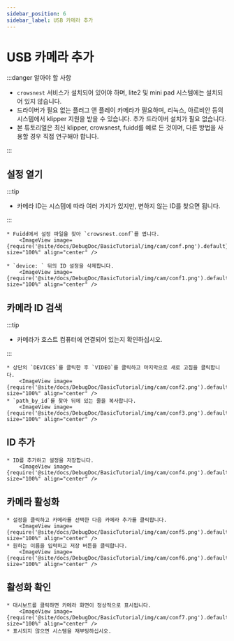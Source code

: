 ```yaml
---
sidebar_position: 6
sidebar_label: USB 카메라 추가
---
```




# USB 카메라 추가


:::danger 알아야 할 사항

* `crowsnest` 서비스가 설치되어 있어야 하며, lite2 및 mini pad 시스템에는 설치되어 있지 않습니다.
* 드라이버가 필요 없는 플러그 앤 플레이 카메라가 필요하며, 리눅스, 아르비안 등의 시스템에서 klipper 지원을 받을 수 있습니다. 추가 드라이버 설치가 필요 없습니다.
* 본 튜토리얼은 최신 klipper, crowsnest, fuidd를 예로 든 것이며, 다른 방법을 사용할 경우 직접 연구해야 합니다.

:::

## 설정 열기

:::tip

* 카메라 ID는 시스템에 따라 여러 가지가 있지만, 변하지 않는 ID를 찾으면 됩니다.

:::

    * Fuidd에서 설정 파일을 찾아 `crowsnest.conf`를 엽니다.
        <ImageView image={require('@site/docs/DebugDoc/BasicTutorial/img/cam/conf.png').default} size="100%" align="center" />

    * `device: ` 뒤의 ID 설정을 삭제합니다.
        <ImageView image={require('@site/docs/DebugDoc/BasicTutorial/img/cam/conf1.png').default} size="100%" align="center" />

## 카메라 ID 검색

:::tip

* 카메라가 호스트 컴퓨터에 연결되어 있는지 확인하십시오.

:::

    * 상단의 `DEVICES`를 클릭한 후 `VIDEO`를 클릭하고 마지막으로 새로 고침을 클릭합니다.
        <ImageView image={require('@site/docs/DebugDoc/BasicTutorial/img/cam/conf2.png').default} size="100%" align="center" />
    * `path_by_id`를 찾아 뒤에 있는 줄을 복사합니다.
        <ImageView image={require('@site/docs/DebugDoc/BasicTutorial/img/cam/conf3.png').default} size="100%" align="center" />

## ID 추가

    * ID를 추가하고 설정을 저장합니다.
        <ImageView image={require('@site/docs/DebugDoc/BasicTutorial/img/cam/conf4.png').default} size="100%" align="center" />

## 카메라 활성화

    * 설정을 클릭하고 카메라를 선택한 다음 카메라 추가를 클릭합니다.
        <ImageView image={require('@site/docs/DebugDoc/BasicTutorial/img/cam/conf5.png').default} size="100%" align="center" />
    * 원하는 이름을 입력하고 저장 버튼을 클릭합니다.
        <ImageView image={require('@site/docs/DebugDoc/BasicTutorial/img/cam/conf6.png').default} size="100%" align="center" />

## 활성화 확인

    * 대시보드를 클릭하면 카메라 화면이 정상적으로 표시됩니다.
        <ImageView image={require('@site/docs/DebugDoc/BasicTutorial/img/cam/conf7.png').default} size="100%" align="center" />
    * 표시되지 않으면 시스템을 재부팅하십시오.